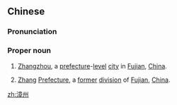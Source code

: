 ==Chinese==
{{zh-forms|''[[river]]{{nbsp}}[[name]]''|[[prefecture]]<br>[[prefectural]]{{nbsp}}[[seat]]}}

===Pronunciation===
{{zh-pron
|m=Zhāngzhōu
|c=zoeng1 zau1
|h=pfs=Chông-chû
|md=Ciŏng-ciŭ
|mn=xm,zz,tw:Chiang-chiu/qz:Cheng-chiu
|cat=pn
}}

===Proper noun===
{{zh-proper noun}}

# {{zh-div|市}} [[Zhangzhou]], a [[prefecture]]-[[level]] [[city]] in [[Fujian]], [[China]].
# {{lb|zh|historical}} [[Zhang]] [[prefecture|Prefecture]], a [[former]] [[division]] of [[Fujian]], [[China]].

{{zh-cat|Cities in China}}

[[zh:漳州]]